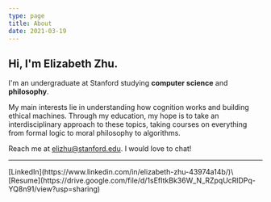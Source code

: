```yaml
---
type: page
title: About
date: 2021-03-19
---
```


## Hi, I'm Elizabeth Zhu.

I'm an undergraduate at Stanford studying **computer science** and **philosophy**.

My main interests lie in understanding how cognition works and building ethical machines. Through my education, my hope is to take an interdisciplinary approach to these topics, taking courses on everything from formal logic to moral philosophy to algorithms.

Reach me at elizhu@stanford.edu. I would love to chat!

---

<div>
  [LinkedIn](https://www.linkedin.com/in/elizabeth-zhu-43974a14b/)\
  [Resume](https://drive.google.com/file/d/1sEfItkBk36W_N_RZpqUcRlDPq-YQ8n91/view?usp=sharing)
</div>
